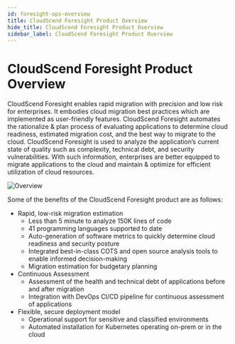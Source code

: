 ```yaml
---
id: foresight-ops-overview
title: CloudScend Foresight Product Overview
hide_title: CloudScend Foresight Product Overview
sidebar_label: CloudScend Foresight Product Overview
---
```


# CloudScend Foresight Product Overview

CloudScend Foresight enables rapid migration with precision and low risk for enterprises. It embodies cloud migration best practices which are implemented as user-friendly features. CloudScend Foresight automates the rationalize & plan process of evaluating applications to determine cloud readiness, estimated migration cost, and the best way to migrate to the cloud. CloudScend Foresight is used to analyze the application’s current state of quality such as complexity, technical debt, and security vulnerabilities. With such information, enterprises are better equipped to migrate applications to the cloud and maintain & optimize for efficient utilization of cloud resources.

![Overview](/img/SageOverview.png)

Some of the benefits of the CloudScend Foresight product are as follows:

- Rapid, low-risk migration estimation
  - Less than 5 minute to analyze 150K lines of code
  - 41 programming languages supported to date
  - Auto-generation of software metrics to quickly determine cloud readiness and security posture
  - Integrated best-in-class COTS and open source analysis tools to enable informed decision-making
  - Migration estimation for budgetary planning
- Continuous Assessment
  - Assessment of the health and technical debt of applications before and after migration
  - Integration with DevOps CI/CD pipeline for continuous assessment of applications
- Flexible, secure deployment model
  - Operational support for sensitive and classified environments
  - Automated installation for Kubernetes operating on-prem or in the cloud
